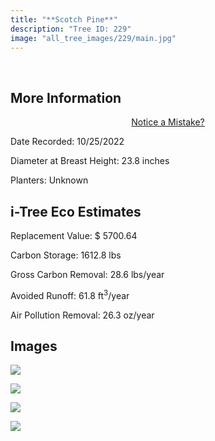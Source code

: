 ```yaml
---
title: "**Scotch Pine**"
description: "Tree ID: 229"
image: "all_tree_images/229/main.jpg"
---
```


<br>

## **More Information**
::: column-margin
<center><a class="button" href="https://forms.gle/W6f5nwYxrM33hF4f7">Notice a Mistake?</a></center>
:::


Date Recorded:  10/25/2022

Diameter at Breast Height:  23.8  inches

Planters:  Unknown

## **i-Tree Eco Estimates**


 Replacement Value: $ 5700.64

 Carbon Storage:  1612.8  lbs

 Gross Carbon Removal:  28.6  lbs/year

 Avoided Runoff:  61.8  ft<sup>3</sup>/year

 Air Pollution Removal:  26.3  oz/year

## **Images**


 ![](all_tree_images/229/IMG_7193.jpg)

 ![](all_tree_images/229/IMG_7194.jpg)

 ![](all_tree_images/229/IMG_7195.jpg)

 ![](all_tree_images/229/main.jpg)
